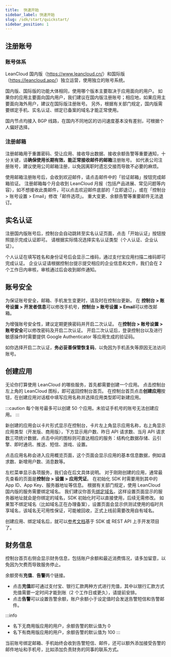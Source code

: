 ```yaml
---
title:  快速开始
sidebar_label: 快速开始
slug: /sdk/start/quickstart/
sidebar_position: 1
---
```

## 注册账号

### 账号体系

LeanCloud 国内版（<https://www.leancloud.cn/>）和国际版（<https://leancloud.app/>）独立运营，使用独立的账号系统。

国内版、国际版的功能大体相同，使用哪个版本主要取决于应用面向的用户。
如果你的应用主要面向国内用户，我们建议在国内版注册账号；相应地，如果应用主要面向海外用户，建议在国际版注册账号。
另外，根据有关部门规定，国内版需要绑定手机、实名认证、绑定已备案的域名才能正常使用。

国内节点均接入 BGP 线路，在国内不同地区的访问速度基本没有差别，可根据个人偏好选择。

### 注册邮箱

注册邮箱用于重置密码、受让应用、接收导出数据、接收余额告警等重要通知，十分关键，请**确保使用长期有效、能正常接收邮件的邮箱**注册账号。
如代表公司注册账号，建议使用公司邮箱注册，以免因离职时遗忘交接而导致不必要的麻烦。

使用邮箱注册账号后，会收到欢迎邮件，请点击邮件中的「验证邮箱」按钮完成邮箱验证。
注册邮箱每个月会收到 LeanCloud 月报（包括产品进展、常见问题等内容），如不想接收此类邮件，可以点击欢迎邮件底部的「立即退订」，或在「控制台 > 账号设置 > Email」修改「邮件选项」。
重大变更、余额告警等重要邮件无法退订。

## 实名认证

注册国内版账号后，控制台会自动跳转至实名认证页面，点击「开始认证」按钮按照提示完成认证即可。
请根据实际情况选择实名认证类型（个人认证、企业认证）。

个人认证在填写姓名和身份证号后会显示二维码，通过支付宝应用扫描二维码即可完成认证。
企业认证请根据控制台提示提交相应的企业信息和文件，我们会在 2 个工作日内审核，审核通过后会收到邮件通知。

## 账号安全

为保证账号安全，邮箱、手机发生变更时，请及时在控制台更新。
在 **控制台 > 账号设置 > 开发者信息**可以修改手机号，**控制台 > 账号设置 > Email**可以修改邮箱。

为增强账号安全性，建议定期更换密码并开启二次认证。
在**控制台 > 账号设置 > 账号安全**可以修改密码及开启二次认证。
开启二次认证后，登录控制台以及进行敏感操作时需要提供 Google Authenticator 等应用生成的验证码。

如你选择开启二次认证，**务必妥善保管恢复码**，以免因为手机丢失等原因无法访问账号。

## 创建应用

无论你打算使用 LeanCloud 的哪些服务，首先都需要创建一个应用。
点击控制台左上角的 LeanCloud 图标，即可返回控制台首页。
在控制台首页点击**创建应用**按钮，在创建应用对话框中填写应用名称并选择应用类型即可新建应用。

:::caution
每个账号最多可以创建 50 个应用。未验证手机号的账号无法创建应用。
:::

新创建的应用会以卡片形式显示在控制台，卡片左上角显示应用名称，右上角显示应用类型（开发版、商用版），下方显示用户数、昨日 API 请求数、当月 API 请求数三项统计数据，点击中间的图标则可直达相应的服务：结构化数据存储、云引擎、即时通讯、推送、短信、游戏、设置。

点击应用名称会进入应用概览页面，这个页面会显示应用的基本信息数据，例如请求数、新增用户数、消息数等。

左栏菜单显示各项服务，我们会在后文具体说明。
对于刚刚创建的应用，通常最先查看的页面是**控制台 > 设置 > 应用凭证**。
在初始化 SDK 时需要用到其中的 App ID、App Key、服务器地址等信息。
根据有关部门规定，使用 LeanCloud 国内版的服务需要绑定域名。
我们建议你首先[绑定域名](/sdk/domain/guide/)，这样设置页面显示的服务器地址就会是你绑定的域名，SDK 初始化时可以直接使用，后续无需修改。
如果暂不绑定域名（比如域名正在办理备案），设置页面会显示供测试使用的临时共享域名，该域名无可用性保证，可能被回收，正式上线前需要改用自有域名。

创建应用、绑定域名后，就可以[参考文档](/sdk/storage/overview/)基于 SDK 或 REST API 上手开发项目了。

## 财务信息

控制台首页右侧会显示财务信息，包括账户余额和最近消费情况，请多加留意，以免因为欠费而导致服务停止。

余额旁有**充值**、**告警**两个链接。

* 点击**充值**即可通过支付宝、银行汇款两种方式进行充值，其中以银行汇款方式充值需要一定时间才能到账（2 个工作日或更久），请提前安排。
* 点击**告警**可以设置告警余额，账户余额小于设定值时会发送告警短信和告警邮件。

:::info
* 名下无商用版应用的用户，余额告警的默认值为 0
* 名下有商用版应用的用户，余额告警的默认值为 100
:::

当前账号绑定邮箱、手机始终会收到告警短信、邮件，还可以额外添加接受告警的邮件地址和手机号，比如添加负责财务的同事的联系方式。

